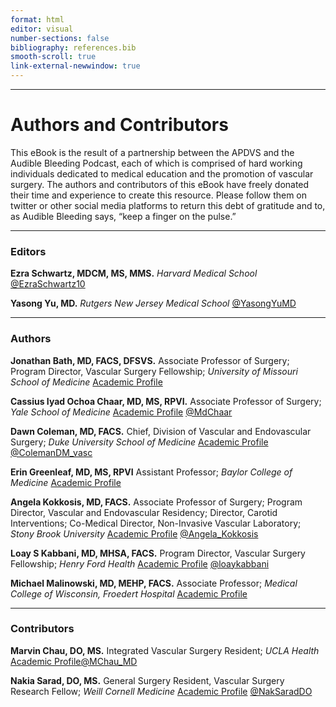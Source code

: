 ```yaml
---
format: html
editor: visual
number-sections: false
bibliography: references.bib
smooth-scroll: true
link-external-newwindow: true
---
```


------------------------------------------------------------------------

<!-- Google tag (gtag.js) -->
<script async src="https://www.googletagmanager.com/gtag/js?id=G-WS28VX4802"></script>
<script>
  window.dataLayer = window.dataLayer || [];
  function gtag(){dataLayer.push(arguments);}
  gtag('js', new Date());

  gtag('config', 'G-WS28VX4802');
</script>

# Authors and Contributors {.unnumbered}

This eBook is the result of a partnership between the APDVS and the Audible Bleeding Podcast, each of which is comprised of hard working individuals dedicated to medical education and the promotion of vascular surgery. The authors and contributors of this eBook have freely donated their time and experience to create this resource. Please follow them on twitter or other social media platforms to return this debt of gratitude and to, as Audible Bleeding says, "keep a finger on the pulse."

------------------------------------------------------------------------

### Editors

**Ezra Schwartz, MDCM, MS, MMS.** *Harvard Medical School* [\@EzraSchwartz10](https://twitter.com/EzraSchwartz10)

**Yasong Yu, MD.** *Rutgers New Jersey Medical School* [\@YasongYuMD](https://twitter.com/YasongYuMD)

------------------------------------------------------------------------

### Authors

**Jonathan Bath, MD, FACS, DFSVS.** Associate Professor of Surgery; Program Director, Vascular Surgery Fellowship; *University of Missouri School of Medicine* [Academic Profile](https://www.muhealth.org/doctors/jonathan-bath-md) 

**Cassius Iyad Ochoa Chaar, MD, MS, RPVI.** Associate Professor of Surgery; *Yale School of Medicine* [Academic Profile](https://medicine.yale.edu/profile/cassius-chaar/) [\@MdChaar](https://twitter.com/MdChaar)

**Dawn Coleman, MD, FACS.** Chief, Division of Vascular and Endovascular Surgery;  *Duke University School of Medicine* [Academic Profile](https://surgery.duke.edu/profile/dawn-m-coleman) [\@ColemanDM_vasc](https://twitter.com/ColemanDM_vasc)

**Erin Greenleaf, MD, MS, RPVI** Assistant Professor; *Baylor College of Medicine* [Academic Profile](https://www.bcm.edu/people-search/erin-greenleaf-90476)

**Angela Kokkosis, MD, FACS.** Associate Professor of Surgery; Program Director, Vascular and Endovascular Residency; Director, Carotid Interventions; Co-Medical Director, Non-Invasive Vascular Laboratory; *Stony Brook University* [Academic Profile](https://renaissance.stonybrookmedicine.edu/surgery/people/faculty/dr-angela-a-kokkosis) [\@Angela_Kokkosis](https://twitter.com/Angela_Kokkosis)

**Loay S Kabbani, MD, MHSA, FACS.** Program Director, Vascular Surgery Fellowship; *Henry Ford Health* [Academic Profile](https://www.henryford.com/physician-directory/k/kabbani-loay) [\@loaykabbani](https://twitter.com/loaykabbani)

**Michael Malinowski, MD, MEHP, FACS.** Associate Professor; *Medical College of Wisconsin, Froedert Hospital* [Academic Profile](https://www.froedtert.com/doctors/michael-malinowski-1316100860)

------------------------------------------------------------------------

### Contributors

**Marvin Chau, DO, MS.** Integrated Vascular Surgery Resident; *UCLA Health* [Academic Profile](https://www.uclahealth.org/departments/surgery/education/residency/vascular-surgery-residency-program/residents-fellows)[\@MChau_MD](https://twitter.com/MChau_MD)

**Nakia Sarad, DO, MS.** General Surgery Resident, Vascular Surgery Research Fellow; *Weill Cornell Medicine* [Academic Profile](https://www.nyp.org/queens/graduate-medical-education/surgery/current-residents) [\@NakSaradDO](https://twitter.com/NakSaradDO)

<!-- Google tag (gtag.js) -->
<script async src="https://www.googletagmanager.com/gtag/js?id=G-WS28VX4802"></script>
<script>
  window.dataLayer = window.dataLayer || [];
  function gtag(){dataLayer.push(arguments);}
  gtag('js', new Date());

  gtag('config', 'G-WS28VX4802');
</script>
